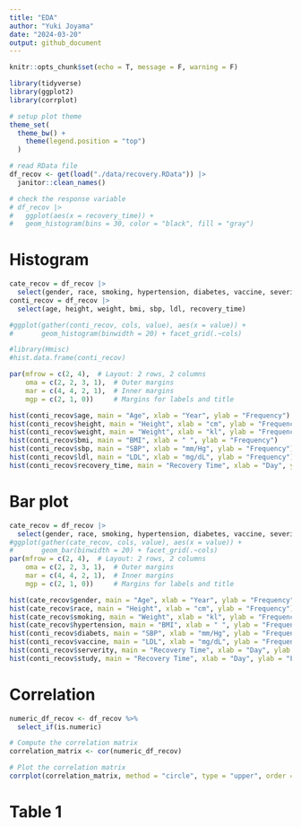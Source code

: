 ```yaml
---
title: "EDA"
author: "Yuki Joyama"
date: "2024-03-20"
output: github_document
---
```


```r
knitr::opts_chunk$set(echo = T, message = F, warning = F)

library(tidyverse)
library(ggplot2)
library(corrplot)

# setup plot theme
theme_set(
  theme_bw() +
    theme(legend.position = "top")
  )
```


```r
# read RData file
df_recov <- get(load("./data/recovery.RData")) |> 
  janitor::clean_names()

# check the response variable
# df_recov |> 
#   ggplot(aes(x = recovery_time)) +
#   geom_histogram(bins = 30, color = "black", fill = "gray")
```

# Histogram
```r
cate_recov = df_recov |>
  select(gender, race, smoking, hypertension, diabetes, vaccine, severity, study)
conti_recov = df_recov |>
  select(age, height, weight, bmi, sbp, ldl, recovery_time)

#ggplot(gather(conti_recov, cols, value), aes(x = value)) + 
#       geom_histogram(binwidth = 20) + facet_grid(.~cols)

#library(Hmisc)
#hist.data.frame(conti_recov)

par(mfrow = c(2, 4),  # Layout: 2 rows, 2 columns
    oma = c(2, 2, 3, 1),  # Outer margins
    mar = c(4, 4, 2, 1),  # Inner margins
    mgp = c(2, 1, 0))     # Margins for labels and title

hist(conti_recov$age, main = "Age", xlab = "Year", ylab = "Frequency")
hist(conti_recov$height, main = "Height", xlab = "cm", ylab = "Frequency")
hist(conti_recov$weight, main = "Weight", xlab = "kl", ylab = "Frequency")
hist(conti_recov$bmi, main = "BMI", xlab = " ", ylab = "Frequency")
hist(conti_recov$sbp, main = "SBP", xlab = "mm/Hg", ylab = "Frequency")
hist(conti_recov$ldl, main = "LDL", xlab = "mg/dL", ylab = "Frequency")
hist(conti_recov$recovery_time, main = "Recovery Time", xlab = "Day", ylab = "Frequency")
```

# Bar plot
```r
cate_recov = df_recov |>
  select(gender, race, smoking, hypertension, diabetes, vaccine, severity, study)
#ggplot(gather(cate_recov, cols, value), aes(x = value)) + 
#       geom_bar(binwidth = 20) + facet_grid(.~cols)
par(mfrow = c(2, 4),  # Layout: 2 rows, 2 columns
    oma = c(2, 2, 3, 1),  # Outer margins
    mar = c(4, 4, 2, 1),  # Inner margins
    mgp = c(2, 1, 0))     # Margins for labels and title

hist(cate_recov$gender, main = "Age", xlab = "Year", ylab = "Frequency")
hist(cate_recov$race, main = "Height", xlab = "cm", ylab = "Frequency")
hist(cate_recov$smoking, main = "Weight", xlab = "kl", ylab = "Frequency")
hist(cate_recov$hypertension, main = "BMI", xlab = " ", ylab = "Frequency")
hist(conti_recov$diabets, main = "SBP", xlab = "mm/Hg", ylab = "Frequency")
hist(conti_recov$vaccine, main = "LDL", xlab = "mg/dL", ylab = "Frequency")
hist(conti_recov$serverity, main = "Recovery Time", xlab = "Day", ylab = "Frequency")
hist(conti_recov$study, main = "Recovery Time", xlab = "Day", ylab = "Frequency")

```

# Correlation
```r
numeric_df_recov <- df_recov %>%
  select_if(is.numeric)

# Compute the correlation matrix
correlation_matrix <- cor(numeric_df_recov)

# Plot the correlation matrix
corrplot(correlation_matrix, method = "circle", type = "upper", order = "hclust")

```

# Table 1
```r

```

